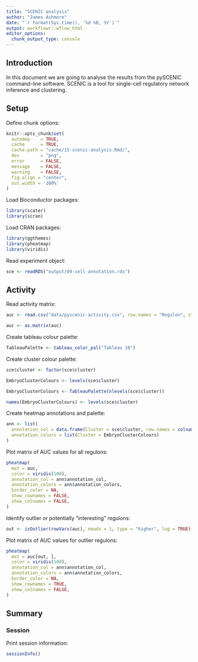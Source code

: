 ```yaml
---
title: "SCENIC analysis"
author: "James Ashmore"
date: "`r format(Sys.time(), '%d %B, %Y')`"
output: workflowr::wflow_html
editor_options:
  chunk_output_type: console
---
```


## Introduction

In this document we are going to analyse the results from the pySCENIC command-line software. SCENIC is a tool for single-cell regulatory network inference and clustering.

## Setup

Define chunk options:

```r
knitr::opts_chunk$set(
  autodep    = TRUE,
  cache      = TRUE,
  cache.path = "cache/15-scenic-analysis.Rmd/",
  dev        = "png",
  error      = FALSE,
  message    = FALSE,
  warning    = FALSE,
  fig.align = "center",
  out.width = '100%'
)
```

Load Bioconductor packages:

```r
library(scater)
library(scran)
```

Load CRAN packages:

```r
library(ggthemes)
library(pheatmap)
library(viridis)
```

Read experiment object:

```r
sce <- readRDS("output/09-cell-annotation.rds")
```

## Activity

Read activity matrix:

```r
auc <- read.csv("data/pyscenic-activity.csv", row.names = "Regulon", stringsAsFactors = FALSE)

auc <- as.matrix(auc)
```

Create tableau colour palette:

```r
TableauPalette <- tableau_color_pal("Tableau 10")
```

Create cluster colour palette:

```r
sce$cluster <- factor(sce$cluster)

EmbryoClusterColours <- levels(sce$cluster)

EmbryoClusterColours <- TableauPalette(nlevels(sce$cluster))

names(EmbryoClusterColours) <- levels(sce$cluster)
```

Create heatmap annotations and palette:

```r
ann <- list(
  annotation_col = data.frame(Cluster = sce$cluster, row.names = colnames(sce)),
  annotation_colors = list(Cluster = EmbryoClusterColours)
)
```

Plot matrix of AUC values for all regulons:

```r
pheatmap(
  mat = auc,
  color = viridis(100),
  annotation_col = ann$annotation_col,
  annotation_colors = ann$annotation_colors,
  border_color = NA,
  show_rownames = FALSE,
  show_colnames = FALSE,
)
```

Identify outlier or potentially "interesting" regulons:

```r
out <- isOutlier(rowVars(auc), nmads = 1, type = "higher", log = TRUE)
```

Plot matrix of AUC values for outlier regulons:

```r
pheatmap(
  mat = auc[out, ],
  color = viridis(100),
  annotation_col = ann$annotation_col,
  annotation_colors = ann$annotation_colors,
  border_color = NA,
  show_rownames = TRUE,
  show_colnames = FALSE,
)
```

## Summary

### Session

Print session information:

```r
sessionInfo()
```
